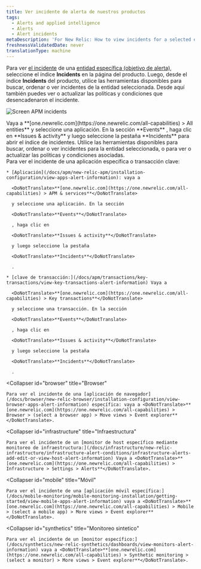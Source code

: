 ```yaml
---
title: Ver incidente de alerta de nuestros productos
tags:
  - Alerts and applied intelligence
  - Alerts
  - Alert incidents
metaDescription: 'For New Relic: How to view incidents for a selected entity in its dedicated UI instead of in the alerts UI.'
freshnessValidatedDate: never
translationType: machine
---
```



Para ver [el incidente](/docs/new-relic-solutions/get-started/glossary/#alert-incident) de una [entidad específica (objetivo de alerta)](/docs/using-new-relic/welcome-new-relic/get-started/glossary#alert-entity), seleccione el índice <DoNotTranslate>**Incidents**</DoNotTranslate> en la página del producto. Luego, desde el índice <DoNotTranslate>**Incidents**</DoNotTranslate> del producto, utilice las herramientas disponibles para buscar, ordenar o ver incidentes de la entidad seleccionada. Desde aquí también puedes ver o actualizar las políticas y condiciones que desencadenaron el incidente.

<img
  title="Screen APM incidents"
  alt="Screen APM incidents"
  src={accountsApmIncidentsScreen}
/>

<figcaption>
  Vaya a <DoNotTranslate>**[one.newrelic.com](https://one.newrelic.com/all-capabilities) > All entities**</DoNotTranslate> y seleccione una aplicación. En la sección <DoNotTranslate>**Events**</DoNotTranslate> , haga clic en <DoNotTranslate>**Issues & activity**</DoNotTranslate> y luego seleccione la pestaña <DoNotTranslate>**Incidents**</DoNotTranslate> para abrir el índice de incidentes. Utilice las herramientas disponibles para buscar, ordenar o ver incidentes para la entidad seleccionada, o para ver o actualizar las políticas y condiciones asociadas.
</figcaption>

<CollapserGroup>
  <Collapser
    id="apm"
    title="APM"
  >
    Para ver el incidente de una aplicación específica o transacción clave:

    * [Aplicación](/docs/apm/new-relic-apm/installation-configuration/view-apps-alert-information): vaya a

      <DoNotTranslate>**[one.newrelic.com](https://one.newrelic.com/all-capabilities) > APM & services**</DoNotTranslate>

      y seleccione una aplicación. En la sección

      <DoNotTranslate>**Events**</DoNotTranslate>

      , haga clic en

      <DoNotTranslate>**Issues & activity**</DoNotTranslate>

      y luego seleccione la pestaña

      <DoNotTranslate>**Incidents**</DoNotTranslate>

      .

    * [clave de transacción:](/docs/apm/transactions/key-transactions/view-key-transactions-alert-information) Vaya a

      <DoNotTranslate>**[one.newrelic.com](https://one.newrelic.com/all-capabilities) > Key transactions**</DoNotTranslate>

      y seleccione una transacción. En la sección

      <DoNotTranslate>**Events**</DoNotTranslate>

      , haga clic en

      <DoNotTranslate>**Issues & activity**</DoNotTranslate>

      y luego seleccione la pestaña

      <DoNotTranslate>**Incidents**</DoNotTranslate>

      .
  </Collapser>

  <Collapser
    id="browser"
    title="Browser"
  >
    Para ver el incidente de una [aplicación de navegador](/docs/browser/new-relic-browser/installation-configuration/view-browser-apps-alert-information) específica: vaya a <DoNotTranslate>**[one.newrelic.com](https://one.newrelic.com/all-capabilities) > Browser > (select a browser app) > Move views > Event explorer**</DoNotTranslate>.
  </Collapser>

  <Collapser
    id="infrastructure"
    title="Infraestructura"
  >
    Para ver el incidente de un [monitor de host específico mediante monitoreo de infraestructura:](/docs/infrastructure/new-relic-infrastructure/infrastructure-alert-conditions/infrastructure-alerts-add-edit-or-view-host-alert-information) Vaya a <DoNotTranslate>**[one.newrelic.com](https://one.newrelic.com/all-capabilities) > Infrastructure > Settings > Alerts**</DoNotTranslate>.
  </Collapser>

  <Collapser
    id="mobile"
    title="Móvil"
  >
    Para ver el incidente de una [aplicación móvil específica:](/docs/mobile-monitoring/mobile-monitoring-installation/getting-started/view-mobile-apps-alert-information) vaya a <DoNotTranslate>**[one.newrelic.com](https://one.newrelic.com/all-capabilities) > Mobile > (select a mobile app) > More views > Event explorer**</DoNotTranslate>.
  </Collapser>

  <Collapser
    id="synthetics"
    title="Monitoreo sintetico"
  >
    Para ver el incidente de un [monitor específico:](/docs/synthetics/new-relic-synthetics/dashboards/view-monitors-alert-information) vaya a <DoNotTranslate>**[one.newrelic.com](https://one.newrelic.com/all-capabilities) > Synthetic monitoring > (select a monitor) > More views > Event explorer**</DoNotTranslate>.
  </Collapser>
</CollapserGroup>